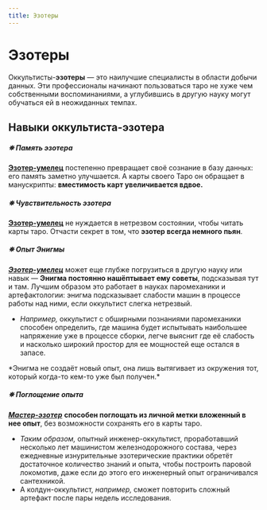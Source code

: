 ```yaml
---
title: Эзотеры
---
```


# Эзотеры

Оккультисты-**эзотеры** — это наилучшие специалисты в области добычи данных. Эти профессионалы начинают пользоваться таро не хуже чем собственными воспоминаниями, а углубившись в другую науку могут обучаться ей в неожиданных темпах.

## Навыки оккультиста-эзотера
##### ✵ Память эзотера
<u>**Эзотер-умелец**</u> постепенно превращает своё сознание в базу данных: его память заметно улучшается. А карты своего Таро он обращает в манускрипты: **вместимость карт увеличивается вдвое.**

##### ✵ Чувствительность эзотера
<u>**Эзотер-умелец**</u> не нуждается в нетрезвом состоянии, чтобы читать карты таро. Отчасти секрет в том, что **эзотер всегда немного пьян**.

##### ✵ Опыт Энигмы
<u>***Эзотер-умелец***</u> может еще глубже погрузиться в другую науку или навык — **Энигма постоянно нашёптывает ему советы**, подсказывая тут и там. Лучшим образом это работает в науках паромеханики и артефактологии: энигма подсказывает слабости машин в процессе работы над ними, если оккультист слегка нетрезвый. 
* *Например,* оккультист с обширными познаниями паромеханики способен определить, где машина будет испытывать наибольшее напряжение уже в процессе сборки, легче выяснит где её слабость и насколько широкий простор для ее мощностей еще остался в запасе. 
<BlockquoteBox>
*Энигма не создаёт новый опыт, она лишь вытягивает из окружения тот, который когда-то кем-то уже был получен.*
</BlockquoteBox>

##### ✵ Поглощение опыта
<u>***Мастер-эзотер***</u> **способен поглощать из личной метки вложенный в нее опыт**, без возможности сохранять его в карты таро. 
* *Таким образом,* опытный инженер-оккультист, проработавший несколько лет машинистом железнодорожного состава, через ежедневные изнурительные эзотерические практики обретёт достаточное количество знаний и опыта, чтобы построить паровой локомотив, даже если до этого его инженерный опыт ограничивался сантехникой.
* А колдун-оккультист, *например,* сможет повторить сложный артефакт после пары недель исследования.

<NiheriaRuler/>